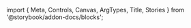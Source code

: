﻿import { Meta, Controls, Canvas, ArgTypes, Title, Stories } from '@storybook/addon-docs/blocks';

<Meta of={SpinnerStories}/>
<Title/>

<Canvas of={SpinnerStories.Default} layout={"centered"} sourceState={"none"} withToolbar={true}/>
<Controls/>

## Components
### Spinner
<ArgTypes of={SpinnerStories}/>

## Stories
<Stories of={SpinnerStories} includePrimary={false}/>

